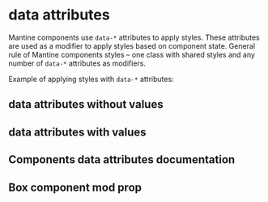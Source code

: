 

# data attributes

Mantine components use `data-*` attributes to apply styles. These attributes are used as
a modifier to apply styles based on component state. General rule of Mantine components
styles – one class with shared styles and any number of `data-*` attributes as modifiers.

Example of applying styles with `data-*` attributes:

<Demo data={StylesDemos.dataAttributes} />

## data attributes without values

## data attributes with values

## Components data attributes documentation

## Box component mod prop
